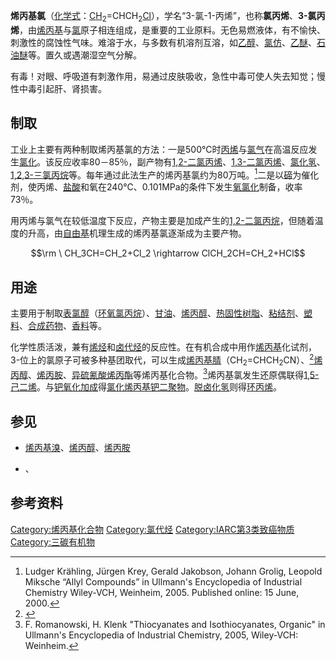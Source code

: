 {{chembox
| ImageFile = Allyl_chloride.svg
| ImageName = 烯丙基氯的结构式
| ImageFile1 = Allyl-chloride-3D-balls.png
| ImageName1 = 烯丙基氯的球棍模型
| ImageSize1 = 150px
| ImageFile2 = Allyl-chloride-3D-vdW.png
| ImageName2 = 烯丙基氯的空间填充模型
| ImageSize2 = 150px
| IUPACName = 3-Chloroprop-1-ene<br />Allyl chloride
| OtherNames = [[氯丙烯|氯丙烯]]、3-氯丙烯
| Section1 = {{Chembox Identifiers
| CASNo = 107-05-1
| CASNo_Ref = {{cascite|correct|CAS}}
|  SMILES  =  C=CCCl
|  InChI  =  1/C3H5Cl/c1-2-3-4/h2H,1,3H2
|  InChIKey  =  OSDWBNJEKMUWAV-UHFFFAOYAQ
|  ChEMBL_Ref  = {{ebicite|correct|EBI}}|  ChEMBL  =  451126
|  StdInChI_Ref  = {{stdinchicite|correct|chemspider}}|  StdInChI  =  1S/C3H5Cl/c1-2-3-4/h2H,1,3H2
|  StdInChIKey_Ref  = {{stdinchicite|correct|chemspider}}|  StdInChIKey  =  OSDWBNJEKMUWAV-UHFFFAOYSA-N
|  UNII_Ref  = {{fdacite|changed|FDA}}|  UNII  =  V2RFT0R50S
|  PubChem  =  7850
|  EINECS  =  209-675-8
|  ChemSpiderID_Ref  = {{chemspidercite|correct|chemspider}}|  ChemSpiderID  =  13836674
}}
| Section2 = {{Chembox Properties
| C=3|H=5|Cl=1
| Density = 0.94 g/mL
| Appearance = 无色液体
| MeltingPt = −135 °C
| BoilingPt = 45 °C
| Solubility = 0.36 g/100 mL (20 °C)
| RefractIndex = 1.4160
 }}
|   Section4 = {{Chembox Hazards
|  EUClass = 可燃 ('''F''')<br />有害 ('''Xn''')<br />第三类[[致癌物质|致癌物质]]<br />第三类[[致诱变剂|致诱变剂]]<br />对环境有害 ('''N''')
|  EUIndex = 602-029-00-X
|  NFPA-H = 3
|  NFPA-F = 3
|  NFPA-R = 1
|  RPhrases = {{R11}}, {{R20/21/22}}, {{R36/37/38}}, {{R40}}, {{R48/20}}, {{R68}}, {{R50}}
|  SPhrases = {{S2}}, {{S16}}, {{S25}}, {{S26}}, {{S36/37}}, {{S46}}, {{S61}}
|  FlashPt = −32 °C
|  Autoignition = 390 °C
|  ExploLimits = 2.9–11.2%
  }}
}}

'''烯丙基氯'''（[[化学式|化学式]]：[[碳|C]][[氢|H]]<sub>2</sub>=CHCH<sub>2</sub>[[氯|Cl]]），学名“3-氯-1-丙烯”，也称'''氯丙烯'''、'''3-氯丙烯'''，由[[烯丙基|烯丙基]]与[[氯|氯]]原子相连组成，是重要的工业原料。无色易燃液体，有不愉快、刺激性的腐蚀性气味。难溶于水，与多数有机溶剂互溶，如[[乙醇|乙醇]]、[[氯仿|氯仿]]、[[乙醚|乙醚]]、[[石油醚|石油醚]]等。置久或遇潮湿空气分解。

有毒！对眼、呼吸道有刺激作用，易通过皮肤吸收，急性中毒可使人失去知觉；慢性中毒引起肝、肾损害。

==制取==
工业上主要有两种制取烯丙基氯的方法：一是500°C时[[丙烯|丙烯]]与[[氯气|氯气]]在高温反应发生[[氯化|氯化]]。该反应收率80－85％，副产物有[[1,2-二氯丙烯|1,2-二氯丙烯]]、[[1,3-二氯丙烯|1,3-二氯丙烯]]、[[氯化氢|氯化氢]]、[[1,2,3-三氯丙烷|1,2,3-三氯丙烷]]等。每年通过此法生产的烯丙基氯约为80万吨。<ref name=Ullmann_LK>Ludger Krähling, Jürgen Krey, Gerald Jakobson, Johann Grolig, Leopold Miksche <nowiki>“Allyl Compounds”</nowiki> in Ullmann's Encyclopedia of Industrial Chemistry Wiley-VCH, Weinheim, 2005. Published online: 15 June, 2000.</ref>二是以[[碲|碲]]为催化剂，使丙烯、[[盐酸|盐酸]]和氧在240℃、0.101MPa的条件下发生[[氧氯化|氧氯化]]制备，收率73％。

用丙烯与氯气在较低温度下反应，产物主要是加成产生的[[1,2-二氯丙烷|1,2-二氯丙烷]]，但随着温度的升高，由[[自由基|自由基]]机理生成的烯丙基氯逐渐成为主要产物。
:<math>\rm \ CH_3CH=CH_2+Cl_2 \rightarrow ClCH_2CH=CH_2+HCl</math>

==用途==
主要用于制取[[表氯醇|表氯醇]]（[[环氧氯丙烷|环氧氯丙烷]]）、[[甘油|甘油]]、[[烯丙醇|烯丙醇]]、[[热固性树脂|热固性树脂]]、[[粘结剂|粘结剂]]、[[塑料|塑料]]、[[合成药物|合成药物]]、[[香料|香料]]等。

化学性质活泼，兼有[[烯烃|烯烃]]和[[卤代烃|卤代烃]]的反应性。在有机合成中用作[[烯丙基|烯丙基]]化试剂，3-位上的氯原子可被多种基团取代，可以生成[[烯丙基腈|烯丙基腈]]（CH<sub>2</sub>=CHCH<sub>2</sub>CN）、<ref>{{OrgSynth | author = J. V. Supniewski and P. L. Salzberg | title = Allyl Cyanide | collvol = 1 | collvolpages = 46 | year = 1941 | prep = CV1P0046}}</ref>[[烯丙醇|烯丙醇]]、[[烯丙胺|烯丙胺]]、[[异硫氰酸烯丙酯|异硫氰酸烯丙酯]]等烯丙基化合物。<ref name=Ullmann_FR>F. Romanowski, H. Klenk "Thiocyanates and Isothiocyanates, Organic" in Ullmann's Encyclopedia of Industrial Chemistry, 2005, Wiley-VCH: Weinheim.</ref>烯丙基氯发生还原偶联得[[1,5-己二烯|1,5-己二烯]]。与[[钯|钯]][[氧化加成|氧化加成]]得[[氯化烯丙基钯二聚物|氯化烯丙基钯二聚物]]。[[脱卤化氢|脱卤化氢]]则得[[环丙烯|环丙烯]]。

==参见==
*[[烯丙基溴|烯丙基溴]]、[[烯丙醇|烯丙醇]]、[[烯丙胺|烯丙胺]]
*{{link-de|1-氯丙烯|1-Chlorpropen}}、{{le|2-氯丙烯|2-Chloropropene}}

==参考资料==
<div class="references-small">
<references/>
</div>

{{Authority control}}
[[Category:烯丙基化合物|Category:烯丙基化合物]]
[[Category:氯代烃|Category:氯代烃]]
[[Category:IARC第3类致癌物质|Category:IARC第3类致癌物质]]
[[Category:三碳有机物|Category:三碳有机物]]